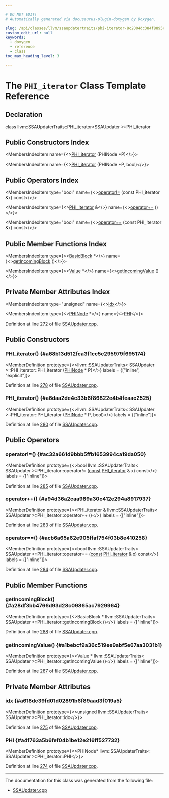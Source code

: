 ```yaml
---

# DO NOT EDIT!
# Automatically generated via docusaurus-plugin-doxygen by Doxygen.

slug: /api/classes/llvm/ssaupdatertraits/phi-iterator-8c2004dc384f8895c408f99ce225ab0c
custom_edit_url: null
keywords:
  - doxygen
  - reference
  - class
toc_max_heading_level: 3

---
```





# The `PHI_iterator` Class Template Reference

<DoxygenPage pluginConfig={pluginConfig}>



## Declaration

<CodeBlock>class llvm::SSAUpdaterTraits::PHI_iterator&lt;SSAUpdater &gt;::PHI&#95;iterator</CodeBlock>

## Public Constructors Index

<MembersIndex>

<MembersIndexItem
  name={<><a href="#a68b13d512fca3f1cc5c295979f695174">PHI&#95;iterator</a> (PHINode &#42;P)</>}>
</MembersIndexItem>

<MembersIndexItem
  name={<><a href="#a6daa2de4c33b6f86822e4b4feaac2525">PHI&#95;iterator</a> (PHINode &#42;P, bool)</>}>
</MembersIndexItem>

</MembersIndex>

## Public Operators Index

<MembersIndex>

<MembersIndexItem
  type="bool"
  name={<><a href="#ac32a661d9bbb5ffb1653994ca19da050">operator!=</a> (const PHI&#95;iterator &amp;x) const</>}>
</MembersIndexItem>

<MembersIndexItem
  type={<><a href="/docs/api/classes/llvm/ssaupdatertraits/phi-iterator-8c2004dc384f8895c408f99ce225ab0c">PHI&#95;iterator</a> &amp;</>}
  name={<><a href="#a94d36a2caa989a30c412e294a8917937">operator++</a> ()</>}>
</MembersIndexItem>

<MembersIndexItem
  type="bool"
  name={<><a href="#acb6a65a62e905ffaf754f03b8e410258">operator==</a> (const PHI&#95;iterator &amp;x) const</>}>
</MembersIndexItem>

</MembersIndex>

## Public Member Functions Index

<MembersIndex>

<MembersIndexItem
  type={<><a href="/docs/api/classes/llvm/basicblock">BasicBlock</a> &#42;</>}
  name={<><a href="#a28df3bb4766d93d28c09865ac7929964">getIncomingBlock</a> ()</>}>
</MembersIndexItem>

<MembersIndexItem
  type={<><a href="/docs/api/classes/llvm/value">Value</a> &#42;</>}
  name={<><a href="#a1bebcf9a36c519ee9abf5e67aa3031b1">getIncomingValue</a> ()</>}>
</MembersIndexItem>

</MembersIndex>

## Private Member Attributes Index

<MembersIndex>

<MembersIndexItem
  type="unsigned"
  name={<><a href="#a618dc39fd01d02891b6f89aad3f019a5">idx</a></>}>
</MembersIndexItem>

<MembersIndexItem
  type={<><a href="/docs/api/classes/llvm/phinode">PHINode</a> &#42;</>}
  name={<><a href="#a4f763a5b6fef04b1be12e216ff527732">PHI</a></>}>
</MembersIndexItem>

</MembersIndex>


Definition at line 272 of file <a href="/docs/api/files/lib/lib/transforms/lib/transforms/utils/ssaupdater-cpp">SSAUpdater.cpp</a>.

<SectionDefinition>

## Public Constructors

### PHI&#95;iterator() {#a68b13d512fca3f1cc5c295979f695174}

<MemberDefinition
  prototype={<>llvm::SSAUpdaterTraits&lt; SSAUpdater &gt;::PHI&#95;iterator::PHI&#95;iterator (<a href="/docs/api/classes/llvm/phinode">PHINode</a> &#42; P)</>}
  labels = {["inline", "explicit"]}>

Definition at line <a href="/docs/api/files/lib/lib/transforms/lib/transforms/utils/ssaupdater-cpp/#l00278">278</a> of file <a href="/docs/api/files/lib/lib/transforms/lib/transforms/utils/ssaupdater-cpp">SSAUpdater.cpp</a>.
</MemberDefinition>

### PHI&#95;iterator() {#a6daa2de4c33b6f86822e4b4feaac2525}

<MemberDefinition
  prototype={<>llvm::SSAUpdaterTraits&lt; SSAUpdater &gt;::PHI&#95;iterator::PHI&#95;iterator (<a href="/docs/api/classes/llvm/phinode">PHINode</a> &#42; P, bool)</>}
  labels = {["inline"]}>

Definition at line <a href="/docs/api/files/lib/lib/transforms/lib/transforms/utils/ssaupdater-cpp/#l00280">280</a> of file <a href="/docs/api/files/lib/lib/transforms/lib/transforms/utils/ssaupdater-cpp">SSAUpdater.cpp</a>.
</MemberDefinition>

</SectionDefinition>

<SectionDefinition>

## Public Operators

### operator!=() {#ac32a661d9bbb5ffb1653994ca19da050}

<MemberDefinition
  prototype={<>bool llvm::SSAUpdaterTraits&lt; SSAUpdater &gt;::PHI&#95;iterator::operator!= (<a href="/docs/api/files/lib/lib/target/lib/target/aarch64/aarch64promoteconstant-cpp/#a90f8350fecae261c25be85d38b451bff">const</a> <a href="/docs/api/classes/llvm/ssaupdatertraits/phi-iterator-8c2004dc384f8895c408f99ce225ab0c">PHI&#95;iterator</a> &amp; x) const</>}
  labels = {["inline"]}>

Definition at line <a href="/docs/api/files/lib/lib/transforms/lib/transforms/utils/ssaupdater-cpp/#l00285">285</a> of file <a href="/docs/api/files/lib/lib/transforms/lib/transforms/utils/ssaupdater-cpp">SSAUpdater.cpp</a>.
</MemberDefinition>

### operator++() {#a94d36a2caa989a30c412e294a8917937}

<MemberDefinition
  prototype={<>PHI&#95;iterator &amp; llvm::SSAUpdaterTraits&lt; SSAUpdater &gt;::PHI&#95;iterator::operator++ ()</>}
  labels = {["inline"]}>

Definition at line <a href="/docs/api/files/lib/lib/transforms/lib/transforms/utils/ssaupdater-cpp/#l00283">283</a> of file <a href="/docs/api/files/lib/lib/transforms/lib/transforms/utils/ssaupdater-cpp">SSAUpdater.cpp</a>.
</MemberDefinition>

### operator==() {#acb6a65a62e905ffaf754f03b8e410258}

<MemberDefinition
  prototype={<>bool llvm::SSAUpdaterTraits&lt; SSAUpdater &gt;::PHI&#95;iterator::operator== (<a href="/docs/api/files/lib/lib/target/lib/target/aarch64/aarch64promoteconstant-cpp/#a90f8350fecae261c25be85d38b451bff">const</a> <a href="/docs/api/classes/llvm/ssaupdatertraits/phi-iterator-8c2004dc384f8895c408f99ce225ab0c">PHI&#95;iterator</a> &amp; x) const</>}
  labels = {["inline"]}>

Definition at line <a href="/docs/api/files/lib/lib/transforms/lib/transforms/utils/ssaupdater-cpp/#l00284">284</a> of file <a href="/docs/api/files/lib/lib/transforms/lib/transforms/utils/ssaupdater-cpp">SSAUpdater.cpp</a>.
</MemberDefinition>

</SectionDefinition>

<SectionDefinition>

## Public Member Functions

### getIncomingBlock() {#a28df3bb4766d93d28c09865ac7929964}

<MemberDefinition
  prototype={<>BasicBlock &#42; llvm::SSAUpdaterTraits&lt; SSAUpdater &gt;::PHI&#95;iterator::getIncomingBlock ()</>}
  labels = {["inline"]}>

Definition at line <a href="/docs/api/files/lib/lib/transforms/lib/transforms/utils/ssaupdater-cpp/#l00288">288</a> of file <a href="/docs/api/files/lib/lib/transforms/lib/transforms/utils/ssaupdater-cpp">SSAUpdater.cpp</a>.
</MemberDefinition>

### getIncomingValue() {#a1bebcf9a36c519ee9abf5e67aa3031b1}

<MemberDefinition
  prototype={<>Value &#42; llvm::SSAUpdaterTraits&lt; SSAUpdater &gt;::PHI&#95;iterator::getIncomingValue ()</>}
  labels = {["inline"]}>

Definition at line <a href="/docs/api/files/lib/lib/transforms/lib/transforms/utils/ssaupdater-cpp/#l00287">287</a> of file <a href="/docs/api/files/lib/lib/transforms/lib/transforms/utils/ssaupdater-cpp">SSAUpdater.cpp</a>.
</MemberDefinition>

</SectionDefinition>

<SectionDefinition>

## Private Member Attributes

### idx {#a618dc39fd01d02891b6f89aad3f019a5}

<MemberDefinition
  prototype={<>unsigned llvm::SSAUpdaterTraits&lt; SSAUpdater &gt;::PHI&#95;iterator::idx</>}>

Definition at line <a href="/docs/api/files/lib/lib/transforms/lib/transforms/utils/ssaupdater-cpp/#l00275">275</a> of file <a href="/docs/api/files/lib/lib/transforms/lib/transforms/utils/ssaupdater-cpp">SSAUpdater.cpp</a>.
</MemberDefinition>

### PHI {#a4f763a5b6fef04b1be12e216ff527732}

<MemberDefinition
  prototype={<>PHINode&#42; llvm::SSAUpdaterTraits&lt; SSAUpdater &gt;::PHI&#95;iterator::PHI</>}>

Definition at line <a href="/docs/api/files/lib/lib/transforms/lib/transforms/utils/ssaupdater-cpp/#l00274">274</a> of file <a href="/docs/api/files/lib/lib/transforms/lib/transforms/utils/ssaupdater-cpp">SSAUpdater.cpp</a>.
</MemberDefinition>

</SectionDefinition>

<hr/>

The documentation for this class was generated from the following file:

<ul>
<li><a href="/docs/api/files/lib/lib/transforms/lib/transforms/utils/ssaupdater-cpp">SSAUpdater.cpp</a></li>
</ul>

</DoxygenPage>
